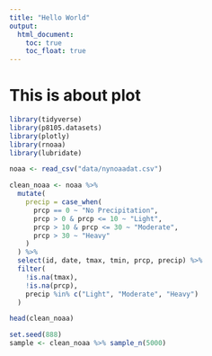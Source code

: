```yaml
---
title: "Hello World"
output: 
  html_document:
    toc: true
    toc_float: true
---
```


# This is about plot


```r
library(tidyverse)
library(p8105.datasets)
library(plotly)
library(rnoaa)
library(lubridate)
```


```r
noaa <- read_csv("data/nynoaadat.csv")

clean_noaa <- noaa %>%
  mutate(
    precip = case_when(
      prcp == 0 ~ "No Precipitation",
      prcp > 0 & prcp <= 10 ~ "Light",
      prcp > 10 & prcp <= 30 ~ "Moderate",
      prcp > 30 ~ "Heavy"
    )
  ) %>%
  select(id, date, tmax, tmin, prcp, precip) %>%
  filter(
    !is.na(tmax),
    !is.na(prcp),
    precip %in% c("Light", "Moderate", "Heavy")
  )

head(clean_noaa)
```


```r
set.seed(888)  
sample <- clean_noaa %>% sample_n(5000)
```





